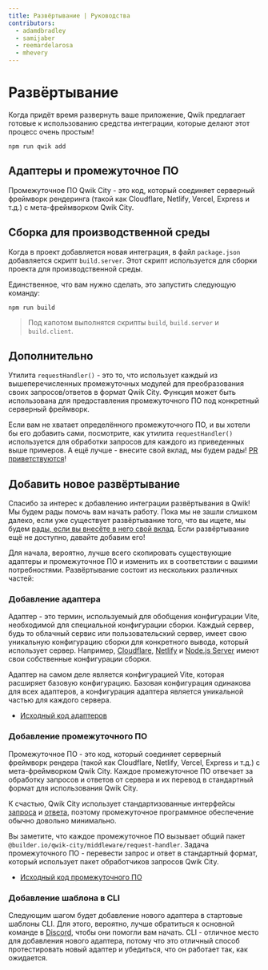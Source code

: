 ```yaml
---
title: Развёртывание | Руководства
contributors:
  - adamdbradley
  - samijaber
  - reemardelarosa
  - mhevery
---
```


# Развёртывание

Когда придёт время развернуть ваше приложение, Qwik предлагает готовые к использованию средства интеграции, которые делают этот процесс очень простым!

```shell
npm run qwik add
```

## Адаптеры и промежуточное ПО

Промежуточное ПО Qwik City - это код, который соединяет серверный фреймворк рендеринга (такой как Cloudflare, Netlify, Vercel, Express и т.д.) с мета-фреймворком Qwik City.

## Сборка для производственной среды

Когда в проект добавляется новая интеграция, в файл `package.json` добавляется скрипт `build.server`. Этот скрипт используется для сборки проекта для производственной среды.

Единственное, что вам нужно сделать, это запустить следующую команду:

```shell
npm run build
```

> Под капотом выполнятся скрипты `build`, `build.server` и `build.client`.

## Дополнительно

Утилита `requestHandler()` - это то, что использует каждый из вышеперечисленных промежуточных модулей для преобразования своих запросов/ответов в формат Qwik City. Функция может быть использована для предоставления промежуточного ПО под конкретный серверный фреймворк.

Если вам не хватает определённого промежуточного ПО, и вы хотели бы его добавить сами, посмотрите, как утилита `requestHandler()` используется для обработки запросов для каждого из приведенных выше примеров. А ещё лучше - внесите свой вклад, мы будем рады! [PR приветствуются](https://github.com/BuilderIO/qwik/tree/main/packages/qwik-city/middleware)!

## Добавить новое развёртывание

Спасибо за интерес к добавлению интеграции развёртывания в Qwik! Мы будем рады помочь вам начать работу. Пока мы не зашли слишком далеко, если уже существует развёртывание того, что вы ищете, мы будем [рады, если вы внесёте в него свой вклад](https://github.com/BuilderIO/qwik/tree/main/packages/qwik-city/adapters). Если развёртывание ещё не доступно, давайте добавим его!

Для начала, вероятно, лучше всего скопировать существующие адаптеры и промежуточное ПО и изменить их в соответствии с вашими потребностями. Развёртывание состоит из нескольких различных частей:

### Добавление адаптера

Адаптер - это термин, используемый для обобщения конфигурации Vite, необходимой для специальной конфигурации сборки. Каждый сервер, будь то облачный сервис или пользовательский сервер, имеет свою уникальную конфигурацию сборки для конкретного вывода, который использует сервер. Например, [Cloudflare](/docs/deployments/cloudflare-pages/index.mdx), [Netlify](/docs/deployments/netlify-edge/index.mdx) и [Node.js Server](/docs/deployments/node/index.mdx) имеют свои собственные конфигурации сборки.

Адаптер на самом деле является конфигурацией Vite, которая расширяет базовую конфигурацию. Базовая конфигурация одинакова для всех адаптеров, а конфигурация адаптера является уникальной частью для каждого сервера.

- [Исходный код адаптеров](https://github.com/BuilderIO/qwik/tree/main/packages/qwik-city/adapters)

### Добавление промежуточного ПО

Промежуточное ПО - это код, который соединяет серверный фреймворк рендера (такой как Cloudflare, Netlify, Vercel, Express и т.д.) с мета-фреймворком Qwik City. Каждое промежуточное ПО отвечает за обработку запросов и ответов от сервера и их перевод в стандартный формат для использования Qwik City.

К счастью, Qwik City использует стандартизованные интерфейсы [запроса](https://developer.mozilla.org/en-US/docs/Web/API/Request) и [ответа](https://developer.mozilla.org/en-US/docs/Web/API/Response), поэтому промежуточное программное обеспечение обычно довольно минимально.

Вы заметите, что каждое промежуточное ПО вызывает общий пакет `@builder.io/qwik-city/middleware/request-handler`. Задача промежуточного ПО - перевести запрос и ответ в стандартный формат, который использует пакет обработчиков запросов Qwik City.

- [Исходный код промежуточного ПО](https://github.com/BuilderIO/qwik/tree/main/packages/qwik-city/middleware)

### Добавление шаблона в CLI

Следующим шагом будет добавление нового адаптера в стартовые шаблоны CLI. Для этого, вероятно, лучше обратиться к основной команде в [Discord](https://qwik.builder.io/chat), чтобы они помогли вам начать. CLI - отличное место для добавления нового адаптера, потому что это отличный способ протестировать новый адаптер и убедиться, что он работает так, как ожидается.
